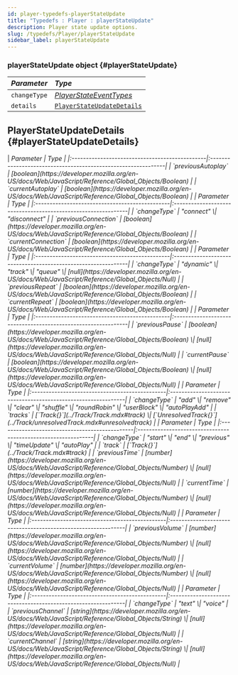 ```yaml
---
id: player-typedefs-playerStateUpdate
title: "Typedefs : Player : playerStateUpdate"
description: Player state update options.
slug: /typedefs/Player/playerStateUpdate
sidebar_label: playerStateUpdate
---
```



### playerStateUpdate <span className="info badge">object</span> {#playerStateUpdate}

| <i className="fa-solid fa-hashtag"/> Parameter | <i className="fa-solid fa-font"/> Type                        |
|:-----------------------------------------------|:--------------------------------------------------------------|
| `changeType`                                   | [<i className="fa-solid fa-bars-staggered" /> PlayerStateEventTypes](../../Enums/PlayerStateEventTypes.mdx) |
| `details`                                      | [`PlayerStateUpdateDetails`](#playerStateUpdateDetails)       |

## PlayerStateUpdateDetails {#playerStateUpdateDetails}

<Tabs>
    <TabItem value="AutoplayChangeEvent" label="AutoplayChangeEvent" default>
        | <i className="fa-solid fa-hashtag"/> Parameter | <i className="fa-solid fa-font"/> Type                        |
        |:-----------------------------------------------|:--------------------------------------------------------------|
        | `previousAutoplay`                                   | [boolean](https://developer.mozilla.org/en-US/docs/Web/JavaScript/Reference/Global_Objects/Boolean) |
        | `currentAutoplay`                                      | [boolean](https://developer.mozilla.org/en-US/docs/Web/JavaScript/Reference/Global_Objects/Boolean)       |
    </TabItem>
    <TabItem value="ConnectionChangeEvent" label="ConnectionChangeEvent">
        | <i className="fa-solid fa-hashtag"/> Parameter | <i className="fa-solid fa-font"/> Type                        |
        |:-----------------------------------------------|:--------------------------------------------------------------|
        | `changeType`                                   | "connect" \| "disconnect" |
        | `previousConnection`                                   | [boolean](https://developer.mozilla.org/en-US/docs/Web/JavaScript/Reference/Global_Objects/Boolean) |
        | `currentConnection`                                      | [boolean](https://developer.mozilla.org/en-US/docs/Web/JavaScript/Reference/Global_Objects/Boolean)       |
    </TabItem>
    <TabItem value="RepeatChangeEvent" label="RepeatChangeEvent">
        | <i className="fa-solid fa-hashtag"/> Parameter | <i className="fa-solid fa-font"/> Type                        |
        |:-----------------------------------------------|:--------------------------------------------------------------|
        | `changeType`                                   | "dynamic" \| "track" \| "queue" \| [null](https://developer.mozilla.org/en-US/docs/Web/JavaScript/Reference/Global_Objects/Null) |
        | `previousRepeat`                                   | [boolean](https://developer.mozilla.org/en-US/docs/Web/JavaScript/Reference/Global_Objects/Boolean) |
        | `currentRepeat`                                      | [boolean](https://developer.mozilla.org/en-US/docs/Web/JavaScript/Reference/Global_Objects/Boolean)       |
    </TabItem>
    <TabItem value="PauseChangeEvent" label="PauseChangeEvent">
        | <i className="fa-solid fa-hashtag"/> Parameter | <i className="fa-solid fa-font"/> Type                        |
        |:-----------------------------------------------|:--------------------------------------------------------------|
        | `previousPause`                                   | [boolean](https://developer.mozilla.org/en-US/docs/Web/JavaScript/Reference/Global_Objects/Boolean) \| [null](https://developer.mozilla.org/en-US/docs/Web/JavaScript/Reference/Global_Objects/Null) |
        | `currentPause`                                      | [boolean](https://developer.mozilla.org/en-US/docs/Web/JavaScript/Reference/Global_Objects/Boolean) \| [null](https://developer.mozilla.org/en-US/docs/Web/JavaScript/Reference/Global_Objects/Null)      |
    </TabItem>
    <TabItem value="QueueChangeEvent" label="QueueChangeEvent">
        | <i className="fa-solid fa-hashtag"/> Parameter | <i className="fa-solid fa-font"/> Type                        |
        |:-----------------------------------------------|:--------------------------------------------------------------|
        | `changeType`                                   | "add" \| "remove" \| "clear" \| "shuffle" \| "roundRobin" \| "userBlock" \| "autoPlayAdd" |
        | `tracks`                                      | [`Track{}`](../Track/Track.mdx#track) \| [`UnresolvedTrack{}`](../Track/unresolvedTrack.mdx#unresolvedtrack)      |
    </TabItem>
    <TabItem value="TrackChangeEvent" label="TrackChangeEvent">
        | <i className="fa-solid fa-hashtag"/> Parameter | <i className="fa-solid fa-font"/> Type                        |
        |:-----------------------------------------------|:--------------------------------------------------------------|
        | `changeType`                                   | "start" \| "end" \| "previous" \| "timeUpdate" \| "autoPlay" |
        | `track`                                      |  [`Track{}`](../Track/Track.mdx#track)      |
        | `previousTime`                       | [number](https://developer.mozilla.org/en-US/docs/Web/JavaScript/Reference/Global_Objects/Number) \| [null](https://developer.mozilla.org/en-US/docs/Web/JavaScript/Reference/Global_Objects/Null)                |
        | `currentTime`                       |  [number](https://developer.mozilla.org/en-US/docs/Web/JavaScript/Reference/Global_Objects/Number) \| [null](https://developer.mozilla.org/en-US/docs/Web/JavaScript/Reference/Global_Objects/Null)               |
    </TabItem>
    <TabItem value="VolumeChangeEvent" label="VolumeChangeEvent">
        | <i className="fa-solid fa-hashtag"/> Parameter | <i className="fa-solid fa-font"/> Type                        |
        |:-----------------------------------------------|:--------------------------------------------------------------|
        | `previousVolume`                                   | [number](https://developer.mozilla.org/en-US/docs/Web/JavaScript/Reference/Global_Objects/Number) \| [null](https://developer.mozilla.org/en-US/docs/Web/JavaScript/Reference/Global_Objects/Null) |
        | `currentVolume`                                      | [number](https://developer.mozilla.org/en-US/docs/Web/JavaScript/Reference/Global_Objects/Number) \| [null](https://developer.mozilla.org/en-US/docs/Web/JavaScript/Reference/Global_Objects/Null)       |
    </TabItem>
    <TabItem value="ChannelChangeEvent" label="ChannelChangeEvent">
        | <i className="fa-solid fa-hashtag"/> Parameter | <i className="fa-solid fa-font"/> Type                        |
        |:-----------------------------------------------|:--------------------------------------------------------------|
        | `changeType`                                   | "text" \| "voice" |
        | `previousChannel`                                      | [string](https://developer.mozilla.org/en-US/docs/Web/JavaScript/Reference/Global_Objects/String) \| [null](https://developer.mozilla.org/en-US/docs/Web/JavaScript/Reference/Global_Objects/Null)       |
        | `currentChannel`                                      | [string](https://developer.mozilla.org/en-US/docs/Web/JavaScript/Reference/Global_Objects/String) \| [null](https://developer.mozilla.org/en-US/docs/Web/JavaScript/Reference/Global_Objects/Null)       |
    </TabItem>
</Tabs>